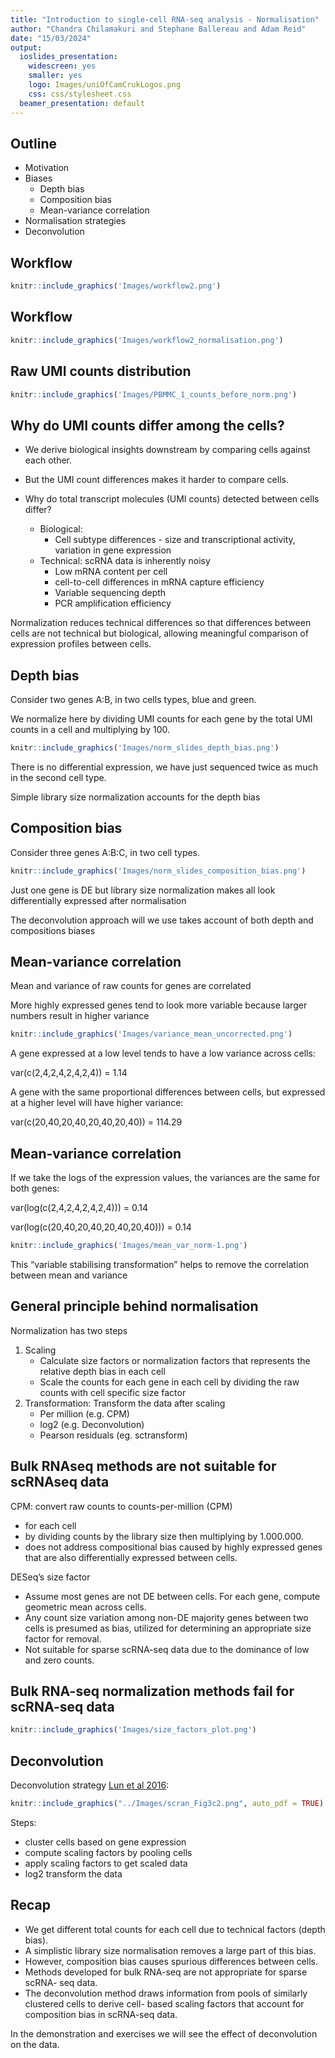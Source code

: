 ```yaml
---
title: "Introduction to single-cell RNA-seq analysis - Normalisation"
author: "Chandra Chilamakuri and Stephane Ballereau and Adam Reid"
date: "15/03/2024"
output:
  ioslides_presentation:
    widescreen: yes
    smaller: yes
    logo: Images/uniOfCamCrukLogos.png
    css: css/stylesheet.css
  beamer_presentation: default
---
```


## Outline

* Motivation
* Biases
    * Depth bias
    * Composition bias
    * Mean-variance correlation
* Normalisation strategies
* Deconvolution

## Workflow

```r
knitr::include_graphics('Images/workflow2.png')
```

## Workflow

```r
knitr::include_graphics('Images/workflow2_normalisation.png')
```

## Raw UMI counts distribution

```r
knitr::include_graphics('Images/PBMMC_1_counts_before_norm.png')
```

## Why do UMI counts differ among the cells?

* We derive biological insights downstream by comparing cells against each other.
* But the UMI count differences makes it harder to compare cells.

* Why do total transcript molecules (UMI counts) detected between cells differ?
  * Biological:
    * Cell subtype differences - size and transcriptional activity, variation in gene expression
  * Technical: scRNA data is inherently noisy
    * Low mRNA content per cell
    * cell-to-cell differences in mRNA capture efficiency
    * Variable sequencing depth
    * PCR amplification efficiency

Normalization reduces technical differences
so that differences between cells are not technical but biological,
allowing meaningful comparison of expression profiles between cells.

## Depth bias

Consider two genes A:B, in two cells types, blue and green.

We normalize here by dividing UMI counts for each gene by the total UMI counts in a cell and multiplying by 100. 

```r
knitr::include_graphics('Images/norm_slides_depth_bias.png')
```

There is no differential expression, we have just sequenced twice as much in the second cell type.

Simple library size normalization accounts for the depth bias

## Composition bias

Consider three genes A:B:C, in two cell types.

```r
knitr::include_graphics('Images/norm_slides_composition_bias.png')
```

Just one gene is DE but library size normalization makes all look differentially expressed after normalisation

The deconvolution approach will we use takes account of both depth and compositions biases

## Mean-variance correlation

Mean and variance of raw counts for genes are correlated

More highly expressed genes tend to look more variable because larger numbers result in higher variance

```r
knitr::include_graphics('Images/variance_mean_uncorrected.png')
```

A gene expressed at a low level tends to have a low variance across cells:

var(c(2,4,2,4,2,4,2,4)) = 1.14

A gene with the same proportional differences between cells, but expressed at a higher level will have higher variance:

var(c(20,40,20,40,20,40,20,40)) = 114.29

## Mean-variance correlation

If we take the logs of the expression values, the variances are the same for both genes:

var(log(c(2,4,2,4,2,4,2,4))) = 0.14 

var(log(c(20,40,20,40,20,40,20,40))) = 0.14

```r
knitr::include_graphics('Images/mean_var_norm-1.png')
```

This "variable stabilising transformation" helps to remove the correlation between mean and variance

## General principle behind normalisation

Normalization has two steps

1. Scaling
    * Calculate size factors or normalization factors that represents the relative depth bias in each cell
    * Scale the counts for each gene in each cell by dividing the raw counts with cell specific size factor
  
2. Transformation: Transform the data after scaling
    * Per million (e.g. CPM)
    * log2 (e.g. Deconvolution)
    * Pearson residuals (eg. sctransform)

## Bulk RNAseq methods are not suitable for scRNAseq data

CPM: convert raw counts to counts-per-million (CPM)

* for each cell
* by dividing counts by the library size then multiplying by 1.000.000.
* does not address compositional bias caused by highly expressed genes that are also differentially expressed between cells.

DESeq’s size factor

* Assume  most genes are not DE between cells. For each gene, compute geometric mean across cells.
* Any count size variation among non-DE majority genes between two cells is presumed as bias, utilized for determining an appropriate size factor for removal.
* Not suitable for sparse scRNA-seq data due to the dominance of low and zero counts.
  
## Bulk RNA-seq normalization methods fail for scRNA-seq data

```r
knitr::include_graphics('Images/size_factors_plot.png')
```

## Deconvolution

Deconvolution strategy [Lun et al 2016](https://genomebiology.biomedcentral.com/articles/10.1186/s13059-016-0947-7/):

```r
knitr::include_graphics("../Images/scran_Fig3c2.png", auto_pdf = TRUE)
```

Steps:

* cluster cells based on gene expression
* compute scaling factors by pooling cells
* apply scaling factors to get scaled data
* log2 transform the data

## Recap

* We get different total counts for each cell due to technical factors (depth bias).
* A simplistic library size normalisation removes a large part of this bias.
* However, composition bias causes spurious differences between cells.
* Methods developed for bulk RNA-seq are not appropriate for sparse scRNA- seq data.
* The deconvolution method draws information from pools of similarly clustered cells to derive cell- based scaling factors that account for composition bias in scRNA-seq data.

In the demonstration and exercises we will see the effect of deconvolution on the data.

